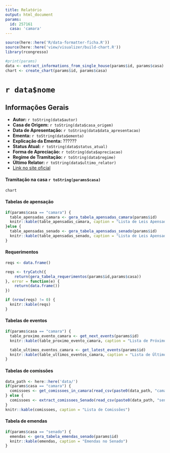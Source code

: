 ```yaml
---
title: Relatório
output: html_document
params:
  id: 257161
  casa: 'camara'
---
```


```r
source(here::here('R/data-formatter-ficha.R'))
source(here::here('view/visualizer/build-chart.R'))
library(rcongresso)

#print(params)
data <- extract_informations_from_single_house(params$id, params$casa)
chart <- create_chart(params$id, params$casa)
```

# `r data$nome`

## Informações Gerais
- **Autor:** `r toString(data$autor)`
- **Casa de Origem:** `r toString(data$casa_origem)`
- **Data de Apresentação:** `r toString(data$data_apresentacao)`
- **Ementa:** `r toString(data$ementa)`
- **Explicação da Ementa:** ??????
- **Status Atual:** `r toString(data$status_atual)`
- **Forma de Apreciação:** `r toString(data$apreciacao)`
- **Regime de Tramitação:** `r toString(data$regime)`
- **Último Relator:** `r toString(data$ultimo_relator)`
- [Link no site oficial](`r data$page_url`)

#### Tramitação na casa `r toString(params$casa)`
```r
chart
```

#### Tabelas de apensação

```r
if(params$casa == "camara") {
  table_apensadas_camara <- gera_tabela_apensadas_camara(params$id)
  knitr::kable(table_apensadas_camara, caption = "Lista de Leis Apensadas Câmara")
}else {
  table_apensadas_senado <- gera_tabela_apensadas_senado(params$id)
  knitr::kable(table_apensadas_senado, caption = "Lista de Leis Apensadas Senado")
}
```

#### Requerimentos

```r
reqs <- data.frame()

reqs <- tryCatch({
    return(gera_tabela_requerimentos(params$id,params$casa))
}, error = function(e) {
    return(data.frame())
})
```

```r

if (nrow(reqs) != 0) {
  knitr::kable(reqs)
}
```

#### Tabelas de eventos
```r
if(params$casa == "camara") {
  table_proximo_evento_camara <- get_next_events(params$id)
  knitr::kable(table_proximo_evento_camara, caption = "Lista de Próximos eventos")

  table_ultimos_eventos_camara <- get_latest_events(params$id)
  knitr::kable(table_ultimos_eventos_camara, caption = "Lista de Últimos eventos")
}
```

#### Tabelas de comissões
```r
data_path <- here::here('data/')
if(params$casa == "camara") {
  comissoes <- get_comissoes_in_camara(read_csv(paste0(data_path, "camara/", params$id, "-tramitacao-camara.csv")))
} else {
  comissoes <- extract_comissoes_Senado(read_csv(paste0(data_path, "senado/", params$id, "-tramitacao-senado.csv")))
}
knitr::kable(comissoes, caption = "Lista de Comissões")
```

#### Tabela de emendas
```r
if(params$casa == "senado") {
  emendas <- gera_tabela_emendas_senado(params$id)
  knitr::kable(emendas, caption = "Emendas no Senado")
}
```

